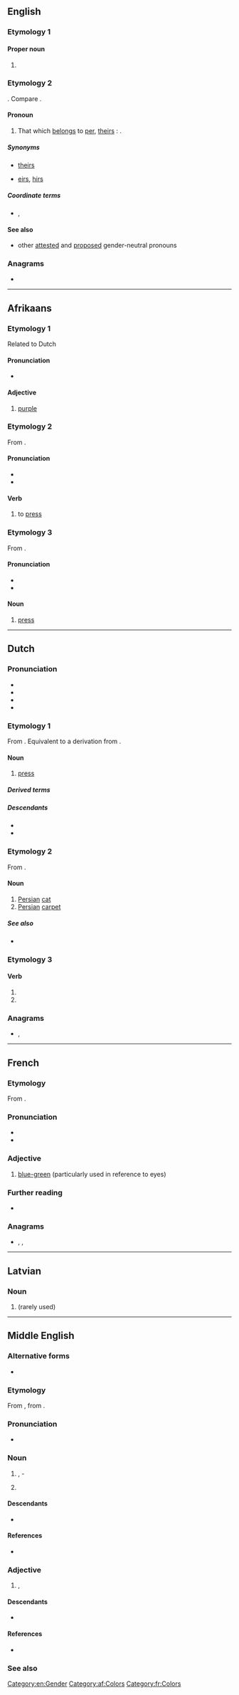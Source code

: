 {{also|Pers|pers.|Pers.|pērs}}
==English==

===Etymology 1===

====Proper noun====
{{en-proper noun}}

# {{abbreviation of|Persian|lang=en}}

===Etymology 2===
{{compound|en|per|'s}}. Compare {{m|en|hers}}.

====Pronoun====
{{head|en|pronoun|cat2=possessive pronouns|cat3=third person pronouns}}

# {{lb|en|rare}} That which [[belong]]s to [[per]], [[theirs]] {{qualifier|singular}}: {{non-gloss definition|possessive case of {{m|en|per}}, used in place of a noun}}.

=====Synonyms=====
* {{qualifier|singular}} [[theirs]]
* {{qualifier|neologism}} [[eirs]], [[hirs]]

=====Coordinate terms=====
* {{sense|possessive of per}} {{l|en|his}}, {{l|en|hers}}

====See also====
* other [[Appendix:English third-person singular pronouns|attested]] and [[Appendix:List of protologisms/third person singular gender neutral pronouns|proposed]] gender-neutral pronouns

===Anagrams===
* {{anagrams|en|a=eprs|ERPs|ERSP|Pres|Pres.|RESP|Reps|Reps.|SERP|pres|pres.|reps|resp|resp.}}

[[Category:en:Gender]]

----

==Afrikaans==

===Etymology 1===
Related to Dutch {{m|nl|paars||purple}}
{{rfe|lang=af}}

====Pronunciation====
* {{IPA|/pɛːrs/|/pæːrs/|lang=af}}

====Adjective====
{{af-adj|||perste}}

# [[purple]]

===Etymology 2===
From {{inh|af|nl|persen}}.

====Pronunciation====
* {{IPA|/pɛrs/|lang=af}}
* {{audio|LL-Q14196 (afr)-Oesjaar-pers.wav|audio|lang=af}}

====Verb====
{{af-verb}}

# to [[press]]

===Etymology 3===
From {{inh|af|nl|pers}}.

====Pronunciation====
* {{IPA|/pɛrs/|lang=af}}
* {{audio|LL-Q14196 (afr)-Oesjaar-pers.wav|audio|lang=af}}

====Noun====
{{af-noun|e|persie}}

# [[press]]

[[Category:af:Colors]]

----

==Dutch==

===Pronunciation===
* {{IPA|lang=nl|/pɛrs/}}
* {{audio|Nl-pers.ogg|Audio|lang=nl}}
* {{hyphenation|lang=nl|pers}}
* {{rhymes|ɛrs|lang=nl}}

===Etymology 1===
From {{inh|nl|dum|perse}}. Equivalent to a derivation from {{m|nl|persen}}.

====Noun====
{{nl-noun|f|-en|persje}}

# [[press]]

=====Derived terms=====
{{der4|lang=nl|boulevardpers|drukpers|handpers|persbericht|persbureau|persconferentie|persfoto|persfotograaf|perskaart|persman|persmuskiet|persofficier|persorgaan|persrechter|persvrijheid|persvrouw|perswetenschap|roddelpers|schandaalpers|sluikpers|ter perse gaan|wijnpers}}

=====Descendants=====
* {{desc|af|pers}}
* {{desc|id|pers|bor=1}}

===Etymology 2===
From {{m|nl|Pers}}.

====Noun====
{{nl-noun|m|-zen|persje}}

# [[Persian]] [[cat]]
# [[Persian]] [[carpet]]

=====See also=====
* {{l|nl|Pers}}

===Etymology 3===
{{nonlemma}}

====Verb====
{{head|nl|verb form}}

# {{nl-verb form of|p=1|n=sg|t=pres|m=ind|persen}}
# {{nl-verb form of|m=imp|persen}}

===Anagrams===
* {{l|nl|resp.}}, {{l|nl|sper}}

----

==French==

===Etymology===
From {{etyl|LL.|fr}} {{m|la|persus||Persian}}.

===Pronunciation===
* {{fr-IPA}}
* {{homophones|pair|paire|père|perd|lang=fr}}

===Adjective===
{{fr-adj}}

# {{lb|fr|literary}} [[blue-green]] (particularly used in reference to eyes)

===Further reading===
* {{R:TLFi}}

===Anagrams===
* {{l|fr|près}}, {{l|fr|prés}}, {{l|fr|reps}}

[[Category:fr:Colors]]

----

==Latvian==

===Noun===
{{head|lv|noun form|g=m}}

# {{lv-inflection of|peri|nom|s}} (rarely used)

----

==Middle English==

===Alternative forms===
* {{alter|enm|perce|perse|piers}}

===Etymology===
From {{bor|enm|fro|pers}}, from {{der|enm|ML.|persus}}.

===Pronunciation===
* {{IPA|lang=enm|/pərs/}}

===Noun===
{{enm-noun|-}}

# {{l|en|blue}}, {{l|en|blue}}-{{l|en|grey}} {{gloss|colour}}
# {{l|en|blue}} {{l|en|cloth}}

====Descendants====
* {{desc|en|perse}}

====References====
* {{R:MED Online|entry=pers(e (n.(1) & adj.) |id=MED33071 |accessdate=2018-03-30}}

===Adjective===
{{enm-adj}}

# {{l|en|blue}}, {{l|en|bluish}}

====Descendants====
* {{desc|en|perse}}

====References====
* {{R:MED Online|entry=pers(e (n.(1) & adj.) |id=MED33071 |accessdate=2018-03-30}}

===See also===
{{table:colors/enm}}